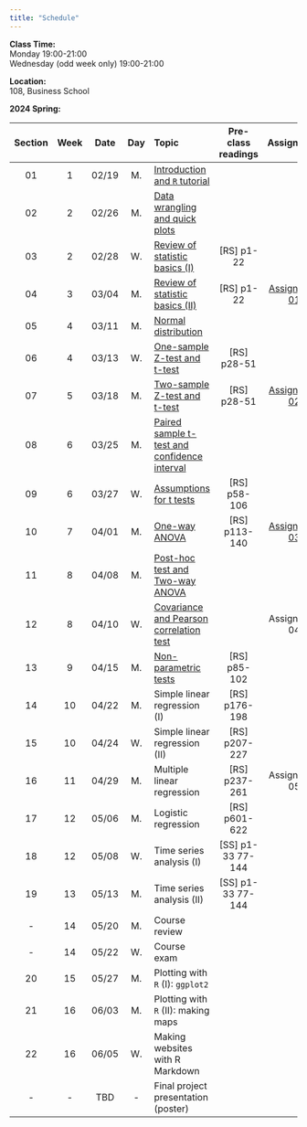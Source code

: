 ---
title: "Schedule"
---
**Class Time:**   
Monday 19:00-21:00  
Wednesday (odd week only) 19:00-21:00   

**Location:**   
108, Business School  

**2024 Spring:**

Section|Week|Date |Day  | Topic                                                                                      | Pre-class readings | Assignment                                                   |
|:----:|:--:|:---:|:---:|:-------------------------------------------------------------------------------------------|:------------------:|:------------------------------------------------------------:|
|01    |1   |02/19|M.   |[Introduction and `R` tutorial](https://zhu-group.github.io/ese335/S01.html)                |                    |                                                              |
|02    |2   |02/26|M.   |[Data wrangling and quick plots](https://zhu-group.github.io/ese335/S02.html)               |                    |                                                              |
|03    |2   |02/28|W.   |[Review of statistic basics (I)](https://zhu-group.github.io/ese335/S03.html)               | [RS] p1-22         |                                                              |
|04    |3   |03/04|M.   |[Review of statistic basics (II)](https://zhu-group.github.io/ese335/S04.html)              | [RS] p1-22         | [Assignment 01](https://zhu-group.github.io/ese335/A01.html) |
|05    |4   |03/11|M.   |[Normal distribution](https://zhu-group.github.io/ese335/S05.html)                          |                    |                                                              |
|06    |4   |03/13|W.   |[One-sample Z-test and t-test](https://zhu-group.github.io/ese335/S06.html)                 | [RS] p28-51        |                                                              |
|07    |5   |03/18|M.   |[Two-sample Z-test and t-test](https://zhu-group.github.io/ese335/S07.html)                 | [RS] p28-51        | [Assignment 02](https://zhu-group.github.io/ese335/A02.html) |   
|08    |6   |03/25|M.   |[Paired sample t-test and confidence interval](https://zhu-group.github.io/ese335/S08.html) |                    |                                                              |
|09    |6   |03/27|W.   |[Assumptions for t tests](https://zhu-group.github.io/ese335/S09.html)                      | [RS] p58-106       |                                                              |
|10    |7   |04/01|M.   |[One-way ANOVA](https://zhu-group.github.io/ese335/S10.html)                                | [RS] p113-140      | [Assignment 03](https://zhu-group.github.io/ese335/A03.html) |
|11    |8   |04/08|M.   |[Post-hoc test and Two-way ANOVA](https://zhu-group.github.io/ese335/S11.html)              |                    |                                                              |
|12    |8   |04/10|W.   |[Covariance and Pearson correlation test](https://zhu-group.github.io/ese335/S12.html)      |                    | Assignment 04                                                |
|13    |9   |04/15|M.   |[Non-parametric tests](https://zhu-group.github.io/ese335/S13.html)                         | [RS] p85-102       |                                                              |
|14    |10  |04/22|M.   |Simple linear regression (I)                                                                | [RS] p176-198      |                                                              |
|15    |10  |04/24|W.   |Simple linear regression (II)                                                               | [RS] p207-227      |                                                              |
|16    |11  |04/29|M.   |Multiple linear regression                                                                  | [RS] p237-261      | Assignment 05                                                |
|17    |12  |05/06|M.   |Logistic regression                                                                         | [RS] p601-622      |                                                              |
|18    |12  |05/08|W.   |Time series analysis (I)                                                                    | [SS] p1-33 77-144  |                                                              |
|19    |13  |05/13|M.   |Time series analysis (II)                                                                   | [SS] p1-33 77-144  |                                                              |
|-     |14  |05/20|M.   |Course review                                                                               |                    |                                                              |
|-     |14  |05/22|W.   |Course exam                                                                                 |                    |                                                              |
|20    |15  |05/27|M.   |Plotting with `R` (I): `ggplot2`                                                            |                    |                                                              |
|21    |16  |06/03|M.   |Plotting with `R` (II): making maps                                                         |                    |                                                              |  
|22    |16  |06/05|W.   |Making websites with R Markdown                                                             |                    |                                                              |  
|-     |-   |TBD  |-    |Final project presentation (poster)                                                         |                    |                                                              |

